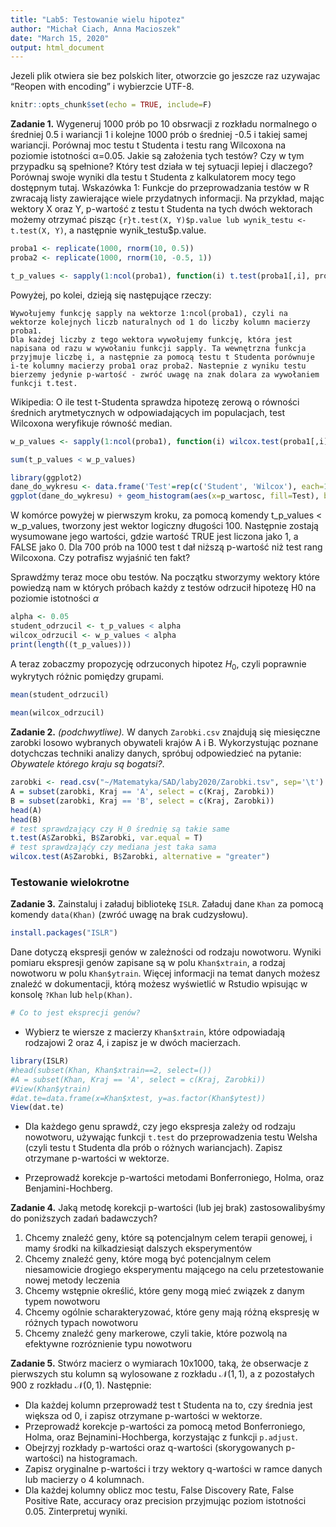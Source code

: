 ```yaml
---
title: "Lab5: Testowanie wielu hipotez"
author: "Michał Ciach, Anna Macioszek"
date: "March 15, 2020"
output: html_document
---
```


Jezeli plik otwiera sie bez polskich liter, otworzcie go jeszcze raz uzywajac "Reopen with encoding" i wybierzcie UTF-8.

```r
knitr::opts_chunk$set(echo = TRUE, include=F)
```

**Zadanie 1.** Wygeneruj 1000 prób po 10 obsrwacji z rozkładu normalnego o średniej 0.5 i wariancji 1 i kolejne 1000 prób o średniej -0.5 i takiej samej wariancji. Porównaj moc testu t Studenta i testu rang Wilcoxona na poziomie istotności α=0.05. Jakie są założenia tych testów? Czy w tym przypadku są spełnione? Który test działa w tej sytuacji lepiej i dlaczego? Porównaj swoje wyniki dla testu t Studenta z kalkulatorem mocy tego dostępnym tutaj.
Wskazówka 1: Funkcje do przeprowadzania testów w R zwracają listy zawierające wiele przydatnych informacji. Na przykład, mając wektory X oraz Y, p-wartość z testu t Studenta na tych dwóch wektorach możemy otrzymać pisząc ```{r}t.test(X, Y)$p.value lub wynik_testu <- t.test(X, Y)```, a następnie wynik_testu$p.value.

```r
proba1 <- replicate(1000, rnorm(10, 0.5))
proba2 <- replicate(1000, rnorm(10, -0.5, 1))

t_p_values <- sapply(1:ncol(proba1), function(i) t.test(proba1[,i], proba2[,i], var.equal = T)$p.value)
```

Powyżej, po kolei, dzieją się następujące rzeczy:

    Wywołujemy funkcję sapply na wektorze 1:ncol(proba1), czyli na wektorze kolejnych liczb naturalnych od 1 do liczby kolumn macierzy proba1.
    Dla każdej liczby z tego wektora wywołujemy funkcję, która jest napisana od razu w wywołaniu funkcji sapply. Ta wewnętrzna funkcja przyjmuje liczbę i, a następnie za pomocą testu t Studenta porównuje i-te kolumny macierzy proba1 oraz proba2. Nastepnie z wyniku testu bierzemy jedynie p-wartość - zwróć uwagę na znak dolara za wywołaniem funkcji t.test.


Wikipedia:
O ile test t-Studenta sprawdza hipotezę zerową o równości średnich arytmetycznych w odpowiadających im populacjach, test Wilcoxona weryfikuje równość median. 

```r
w_p_values <- sapply(1:ncol(proba1), function(i) wilcox.test(proba1[,i], proba2[,i])$p.value)
```

```r
sum(t_p_values < w_p_values)
```


```r
library(ggplot2)
dane_do_wykresu <- data.frame('Test'=rep(c('Student', 'Wilcox'), each=1000), 'p_wartosc' = c(t_p_values, w_p_values))
ggplot(dane_do_wykresu) + geom_histogram(aes(x=p_wartosc, fill=Test), binwidth=0.01) + theme_minimal()
```


W komórce powyżej w pierwszym kroku, za pomocą komendy t_p_values < w_p_values, tworzony jest wektor logiczny długości 100. Następnie zostają wysumowane jego wartości, gdzie wartość TRUE jest liczona jako 1, a FALSE jako 0. Dla 700 prób na 1000 test t dał niższą p-wartość niż test rang Wilcoxona. Czy potrafisz wyjaśnić ten fakt?

Sprawdźmy teraz moce obu testów. Na początku stworzymy wektory które powiedzą nam w których próbach każdy z testów odrzucił hipotezę H0
na poziomie istotności $\alpha$
```r
alpha <- 0.05
student_odrzucil <- t_p_values < alpha
wilcox_odrzucil <- w_p_values < alpha
print(length((t_p_values)))
```
A teraz zobaczmy propozycję odrzuconych hipotez $H_0$, czyli poprawnie wykrytych różnic pomiędzy grupami.
```r
mean(student_odrzucil)
```
```r
mean(wilcox_odrzucil)
```


**Zadanie 2.** *(podchwytliwe).*  W danych `Zarobki.csv` znajdują się miesięczne zarobki losowo wybranych obywateli krajów A i B. 
Wykorzystując poznane dotychczas techniki analizy danych, spróbuj odpowiedzieć na pytanie: *Obywatele którego kraju są bogatsi?*. 


```r
zarobki <- read.csv("~/Matematyka/SAD/laby2020/Zarobki.tsv", sep='\t')
A = subset(zarobki, Kraj == 'A', select = c(Kraj, Zarobki))
B = subset(zarobki, Kraj == 'B', select = c(Kraj, Zarobki))
head(A)
head(B)
# test sprawdzający czy H_0 średnię są takie same
t.test(A$Zarobki, B$Zarobki, var.equal = T)
# test sprawdzająćy czy mediana jest taka sama
wilcox.test(A$Zarobki, B$Zarobki, alternative = "greater")

```

### Testowanie wielokrotne


**Zadanie 3.** Zainstaluj i załaduj bibliotekę `ISLR`. Załaduj dane `Khan` za pomocą komendy `data(Khan)` (zwróć uwagę na brak cudzysłowu).  
```r
install.packages("ISLR")
```

Dane dotyczą ekspresji genów w zależności od rodzaju nowotworu. Wyniki pomiaru ekspresji genów zapisane są w polu `Khan$xtrain`, a rodzaj nowotworu w polu `Khan$ytrain`. Więcej informacji na temat danych możesz znaleźć w dokumentacji, którą możesz wyświetlić w Rstudio wpisując w konsolę `?Khan` lub `help(Khan)`. 
```r
# Co to jest eksprecji genów?
```

  - Wybierz te wiersze z macierzy `Khan$xtrain`, które odpowiadają rodzajowi 2 oraz 4, i zapisz je w dwóch macierzach.
```r
library(ISLR)
#head(subset(Khan, Khan$xtrain==2, select=())
#A = subset(Khan, Kraj == 'A', select = c(Kraj, Zarobki))
#View(Khan$ytrain)
#dat.te=data.frame(x=Khan$xtest, y=as.factor(Khan$ytest))
View(dat.te)
```
  - Dla każdego genu sprawdź, czy jego ekspresja zależy od rodzaju nowotworu, używając funkcji `t.test` do przeprowadzenia testu Welsha (czyli testu t Studenta dla prób o różnych wariancjach). Zapisz otrzymane p-wartości w wektorze.
  
  
  
  - Przeprowadź korekcje p-wartości metodami Bonferroniego, Holma, oraz Benjamini-Hochberg. 

**Zadanie 4.** Jaką metodę korekcji p-wartości (lub jej brak) zastosowalibyśmy do poniższych zadań badawczych?

  1. Chcemy znaleźć geny, które są potencjalnym celem terapii genowej, i mamy środki na kilkadziesiąt dalszych eksperymentów
  2. Chcemy znaleźć geny, które mogą być potencjalnym celem niesamowicie drogiego eksperymentu mającego na celu przetestowanie nowej metody leczenia
  3. Chcemy wstępnie określić, które geny mogą mieć związek z danym typem nowotworu
  4. Chcemy ogólnie scharakteryzować, które geny mają różną ekspresję w różnych typach nowotworu
  5. Chcemy znaleźć geny markerowe, czyli takie, które pozwolą na efektywne rozróznienie typu nowotworu 


**Zadanie 5.** Stwórz macierz o wymiarach 10x1000, taką, że obserwacje z pierwszych stu kolumn są wylosowane z rozkładu $\mathcal{N}(1, 1)$, a z pozostałych 900 z rozkładu $\mathcal{N}(0, 1)$. Następnie:

  - Dla każdej kolumn przeprowadź test t Studenta na to, czy średnia jest większa od 0, i zapisz otrzymane p-wartości w wektorze.
  - Przeprowadź korekcje p-wartości za pomocą metod Bonferroniego, Holma, oraz Bejnamini-Hochberga, korzystając z funkcji `p.adjust`. 
  - Obejrzyj rozkłady p-wartości oraz q-wartości (skorygowanych p-wartości) na histogramach.
  - Zapisz oryginalne p-wartości i trzy wektory q-wartości w ramce danych lub macierzy o 4 kolumnach.
  - Dla każdej kolumny oblicz moc testu, False Discovery Rate, False Positive Rate, accuracy oraz precision przyjmując poziom istotności 0.05. Zinterpretuj wyniki.

